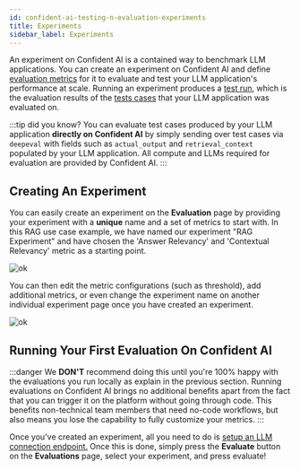 ```yaml
---
id: confident-ai-testing-n-evaluation-experiments
title: Experiments
sidebar_label: Experiments
---
```


An experiment on Confident AI is a contained way to benchmark LLM applications. You can create an experiment on Confident AI and define [evaluation metrics](/docs/metrics-introduction) for it to evaluate and test your LLM application's performance at scale. Running an experiment produces a [test run](/confident-ai/confident-ai-testing-n-evaluation-test-run), which is the evaluation results of the [tests cases](/docs/evaluation-test-cases) that your LLM application was evaluated on.

:::tip did you know?
You can evaluate test cases produced by your LLM application **directly on Confident AI** by simply sending over test cases via `deepeval` with fields such as `actual_output` and `retrieval_context` populated by your LLM application. All compute and LLMs required for evaluation are provided by Confident AI.
:::

## Creating An Experiment

You can easily create an experiment on the **Evaluation** page by providing your experiment with a **unique** name and a set of metrics to start with. In this RAG use case example, we have named our experiment "RAG Experiment" and have chosen the 'Answer Relevancy' and 'Contextual Relevancy' metric as a starting point.

![ok](https://confident-bucket.s3.amazonaws.com/confident-create-experiment.svg)

You can then edit the metric configurations (such as threshold), add additional metrics, or even change the experiment name on another individual experiment page once you have created an experiment.

![ok](https://confident-bucket.s3.amazonaws.com/confident-edit-experiment.svg)

## Running Your First Evaluation On Confident AI

:::danger
We **DON'T** recommend doing this until you're 100% happy with the evaluations you run locally as explain in the previous section. Running evaluations on Confident AI brings no additional benefits apart from the fact that you can trigger it on the platform without going through code. This benefits non-technical team members that need no-code workflows, but also means you lose the capability to fully customize your metrics.
:::

Once you've created an experiment, all you need to do is [setup an LLM connection endpoint.](/confident-ai/advanced-llm-connection) Once this is done, simply press the **Evaluate** button on the **Evaluations** page, select your experiment, and press evaluate!
